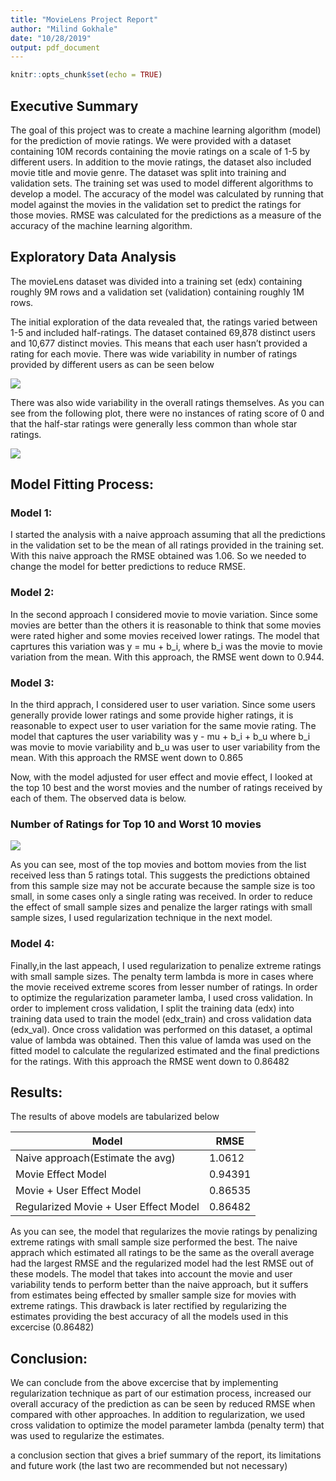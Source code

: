 ```yaml
---
title: "MovieLens Project Report"
author: "Milind Gokhale"
date: "10/28/2019"
output: pdf_document
---
```


```r
knitr::opts_chunk$set(echo = TRUE)
```

## Executive Summary

The goal of this project was to create a machine learning algorithm (model) for the prediction of movie ratings. We were provided with a dataset containing 10M records containing the movie ratings on a scale of 1-5 by different users. In addition to the movie ratings, the dataset also included movie title and movie genre. The dataset was split into training and validation sets. The training set was used to model different algorithms to develop a model. The accuracy of the model was calculated by running that model against the movies in the validation set to predict the ratings for those movies. RMSE was calculated for the predictions as a measure of the accuracy of the machine learning algorithm.


## Exploratory Data Analysis

The movieLens dataset was divided into a training set (edx) containing roughly 9M rows and a validation set (validation) containing roughly 1M rows. 


The initial exploration of the data revealed that, the ratings varied between 1-5 and included half-ratings. The dataset contained 69,878 distinct users and 10,677 distinct movies. This means that each user hasn't provided a rating for each movie. There was wide variability in number of ratings provided by different users as can be seen below

![](RatingsbyUsers.png)

There was also wide variability in the overall ratings themselves. As you can see from the following plot, there were no instances of rating score of 0 and that the half-star ratings were generally less common than whole star ratings.

![](ratings.png)

## Model Fitting Process:

### Model 1:
I started the analysis with a naive approach assuming that all the predictions in the validation set to be the mean of all ratings provided in the training set. 
With this naive approach the RMSE obtained was 1.06. So we needed to change the model for better predictions to reduce RMSE.

### Model 2:
In the second approach I considered movie to movie variation. Since some movies are better than the others it is reasonable to think that some movies were rated higher and some movies received lower ratings. The model that caprtures this variation was y = mu + b_i, where b_i was the movie to movie variation from the mean. 
With this approach, the RMSE went down to 0.944.

### Model 3:
In the third apprach, I considered user to user variation. Since some users generally provide lower ratings and some provide higher ratings, it is reasonable to expect user to user variation for the same movie rating. The model that captures the user variability was y - mu + b_i + b_u where b_i was movie to movie variability and b_u was user to user variability from the mean. 
With this approach the RMSE went down to 0.865

Now, with the model adjusted for user effect and movie effect, I looked at the top 10 best and the worst movies and the number of ratings received by each of them. The observed data is below.

### Number of Ratings for Top 10 and Worst 10 movies
![](topbottom10.png)

As you can see, most of the top movies and bottom movies from the list received less than 5 ratings total. This suggests the predictions obtained from this sample size may not be accurate because the sample size is too small, in some cases only a single rating was received. In order to reduce the effect of small sample sizes and penalize the larger ratings with small sample sizes, I used regularization technique in the next model. 

### Model 4:
Finally,in the last appeach, I used regularization to penalize extreme ratings with small sample sizes. The penalty term lambda is more in cases where the movie received extreme scores from lesser number of ratings. In order to optimize the regularization parameter lamba, I used cross validation. In order to implement cross validation, I split the training data (edx) into training data used to train the model (edx_train) and cross validation data (edx_val). Once cross validation was performed on this dataset, a optimal value of lambda was obtained. Then this value of lamda was used on the fitted model to calculate the regularized estimated and the final predictions for the ratings. 
With this approach the RMSE went down to 0.86482


## Results: 
The results of above models are tabularized below

Model | RMSE
------|------
Naive approach(Estimate the avg)| 1.0612
Movie Effect Model | 0.94391
Movie + User Effect Model | 0.86535
Regularized Movie + User Effect Model | 0.86482

As you can see, the model that regularizes the movie ratings by penalizing extreme ratings with small sample size performed the best. The naive apprach which estimated all ratings to be the same as the overall average had the largest RMSE and the regularized model had the lest RMSE out of these models. The model that takes into account the movie and user variability tends to perform better than the naive approach, but it suffers from estimates being effected by smaller sample size for movies with extreme ratings. This drawback is later rectified by regularizing the estimates providing the best accuracy of all the models used in this excercise (0.86482)

## Conclusion: 
We can conclude from the above excercise that by implementing regularization technique as part of our estimation process, increased our overall accuracy of the prediction as can be seen by reduced RMSE when compared with other approaches. In addition to regularization, we used cross validation to optimize the model parameter lambda (penalty term) that was used to regularize the estimates.

a conclusion section that gives a brief summary of the report, its limitations and future work (the last two are recommended but not necessary)



